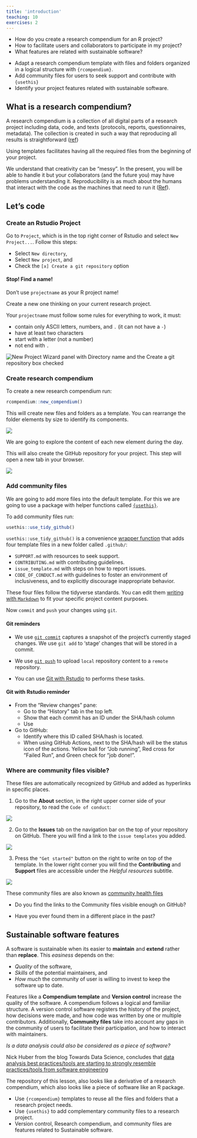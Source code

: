 ```yaml
---
title: 'introduction'
teaching: 10
exercises: 2
---
```


:::::::::::::::::::::::::::::::::::::: questions 

- How do you create a research compendium for an R project?
- How to facilitate users and collaborators to participate in my project?
- What features are related with sustainable software?

::::::::::::::::::::::::::::::::::::::::::::::::

::::::::::::::::::::::::::::::::::::: objectives

- Adapt a research compendium template with files and folders organized in a logical structure with `{rcompendium}`.
- Add community files for users to seek support and contribute with `{usethis}`
- Identify your project features related with sustainable software.

::::::::::::::::::::::::::::::::::::::::::::::::

## What is a research compendium?

A research compendium is a collection of all digital parts of a research project including data, code, and texts (protocols, reports, questionnaires, metadata). The collection is created in such a way that reproducing all results is straightforward ([ref](https://the-turing-way.netlify.app/reproducible-research/compendia#summary))

Using templates facilitates having all the required files from the beginning of your project.

We understand that creativity can be “messy”. In the present, you will be able to handle it but your collaborators (and the future you) may have problems understanding it. Reproducibility is as much about the humans that interact with the code as the machines that need to run it ([Ref](https://eliocamp.github.io/reproducibility-with-r/materials/day1/02-projects/)).

<!-- figure from this to that -->

## Let's code

### Create an Rstudio Project

Go to `Project`, which is in the top right corner of Rstudio and select `New Project...`. Follow this steps:

- Select `New directory`, 
- Select `New project`, and 
- Check the `[x] Create a git repository` option

:::callout

#### Stop! Find a name!

Don't use `projectname` as your R project name!

Create a new one thinking on your current research project.

:::

Your `projectname` must follow some rules for everything to work, it must:

- contain only ASCII letters, numbers, and `.` (it can not have a `-`)
- have at least two characters
- start with a letter (not a number)
- not end with `.`

![](fig/project-init.png){alt='New Project Wizard panel with Directory name and the Create a git repository box checked'}


### Create research compendium

To create a new research compendium run:

```r
rcompendium::new_compendium()
```

This will create new files and folders as a template. You can rearrange the folder elements by size to identify its components.

![](fig/projectname-01.png)

We are going to explore the content of each new element during the day.

This will also create the GitHub repository for your project. This step will open a new tab in your browser.

![](fig/projectname-01-github.png)

### Add community files

We are going to add more files into the default template. For this we are going to use a package with helper functions called [`{usethis}`](https://usethis.r-lib.org/).

To add community files run:

```r
usethis::use_tidy_github()
```

`usethis::use_tidy_github()` is a convenience [wrapper function](https://stackoverflow.com/q/44783295/6702544) that adds four template files in a new folder called `.github/`: 

- `SUPPORT.md` with resources to seek support.
- `CONTRIBUTING.md` with contributing guidelines.
- `issue_template.md` with steps on how to report issues.
- `CODE_OF_CONDUCT.md` with guidelines to foster an environment of inclusiveness, and to explicitly discourage inappropriate behavior.

These four files follow the tidyverse standards. You can edit them [writing with `Markdown`](https://rstudio.github.io/cheatsheets/html/rmarkdown.html#write-with-markdown) to fit your specific project content purposes.

:::prereq

Now `commit` and `push` your changes using `git`.

#### Git reminders

- We use [`git commit`](https://www.atlassian.com/git/tutorials/saving-changes/git-commit) captures a snapshot of the project's currently staged changes. We use `git add` to 'stage' changes that will be stored in a commit.

- We use [`git push`](https://www.atlassian.com/git/tutorials/syncing/git-push) to upload `local` repository content to a `remote` repository.

<!-- add a diagram for this -->

- You can use [Git with Rstudio](https://rviews.rstudio.com/2020/04/23/10-commands-to-get-started-with-git/) to performs these tasks.

:::

:::::::::::::::::::::::::::::::::::::::::::::::::::::::::::::::::::: instructor

#### Git with Rstudio reminder

- From the “Review changes” pane:
    + Go to the “History” tab in the top left.
    + Show that each commit has an ID under the SHA/hash column
    + Use 

- Go to GitHub:
    + Identify where this ID called SHA/hash is located.
    + When using GitHub Actions, next to the SHA/hash will be the status icon of the actions. Yellow ball for "Job running", Red cross for "Failed Run", and Green check for "job done!".

::::::::::::::::::::::::::::::::::::::::::::::::::::::::::::::::::::::::::::::::

### Where are community files visible?

These files are automatically recognized by GitHub and added as hyperlinks in specific places. 

1. Go to the __About__ section, in the right upper corner side of your repository, to read the `Code of conduct`:

![](fig/code_of_conduct.png)

2. Go to the __Issues__ tab on the navigation bar on the top of your repository on GitHub. There you will find a link to the `issue templates` you added.

![](fig/issue_template.png)

3. Press the `"Get started"` button on the right to write on top of the template. In the lower right corner you will find the __Contributing__ and __Support__ files are accessible under the _Helpful resources_ subtitle.

![](fig/helpful_resources.png)

These community files are also known as [community health files](https://github.blog/changelog/2019-02-21-organization-wide-community-health-files/)

:::discussion

- Do you find the links to the Community files visible enough on GitHub?

- Have you ever found them in a different place in the past?

:::


## Sustainable software features

A software is sustainable when its easier to __maintain__ and __extend__ rather than __replace__. This _easiness_ depends on the: 

- _Quality_ of the software, 
- _Skills_ of the potential maintainers, and 
- _How much_ the community of user is willing to invest to keep the software up to date.

Features like a __Compendium template__ and __Version control__ increase the quality of the software. A compendium follows a logical and familiar structure. A version control software registers the history of the project, how decisions were made, and how code was written by one or multiple contributors. Additionally, __Community files__ take into account any gaps in the community of users to facilitate their participation, and how to interact with maintainers.

:::testimonial

_Is a data analysis could also be considered as a piece of software?_ 

Nick Huber from the blog Towards Data Science, concludes that [data analysis best practices/tools are starting to strongly resemble practices/tools from software engineering](https://towardsdatascience.com/data-analysis-is-a-form-of-software-engineering-876232bd3ebc)

The repository of this lesson, also looks like a derivative of a research compendium, which also looks like a piece of software like an R package.

:::

::::::::::::::::::::::::::::::::::::: keypoints 

- Use `{rcompendium}` templates to reuse all the files and folders that a research project needs. 
- Use `{usethis}` to add complementary community files to a research project.
- Version control, Research compendium, and community files are features related to Sustainable software. 

::::::::::::::::::::::::::::::::::::::::::::::::

